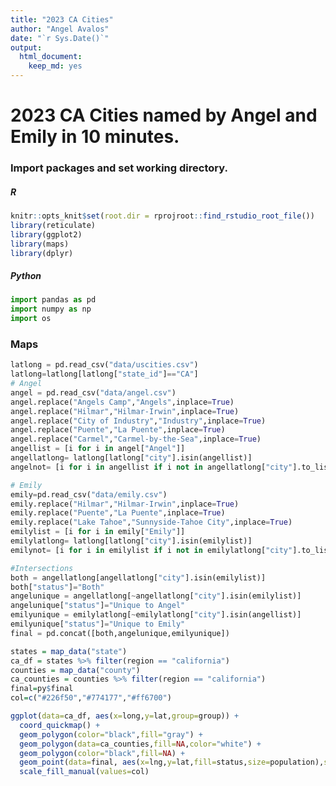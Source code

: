 ```yaml
---
title: "2023 CA Cities"
author: "Angel Avalos"
date: "`r Sys.Date()`"
output: 
  html_document: 
    keep_md: yes
---
```


# 2023 CA Cities named by Angel and Emily in 10 minutes.

### Import packages and set working directory.

##### R
```r
knitr::opts_knit$set(root.dir = rprojroot::find_rstudio_root_file())
library(reticulate)
library(ggplot2)
library(maps)
library(dplyr)
```

##### Python
``` python
import pandas as pd
import numpy as np
import os
```

### Maps
```python
latlong = pd.read_csv("data/uscities.csv")
latlong=latlong[latlong["state_id"]=="CA"]
# Angel
angel = pd.read_csv("data/angel.csv")
angel.replace("Angels Camp","Angels",inplace=True)
angel.replace("Hilmar","Hilmar-Irwin",inplace=True)
angel.replace("City of Industry","Industry",inplace=True)
angel.replace("Puente","La Puente",inplace=True)
angel.replace("Carmel","Carmel-by-the-Sea",inplace=True)
angellist = [i for i in angel["Angel"]]
angellatlong= latlong[latlong["city"].isin(angellist)]
angelnot= [i for i in angellist if i not in angellatlong["city"].to_list()]

# Emily
emily=pd.read_csv("data/emily.csv")
emily.replace("Hilmar","Hilmar-Irwin",inplace=True)
emily.replace("Puente","La Puente",inplace=True)
emily.replace("Lake Tahoe","Sunnyside-Tahoe City",inplace=True)
emilylist = [i for i in emily["Emily"]]
emilylatlong= latlong[latlong["city"].isin(emilylist)]
emilynot= [i for i in emilylist if i not in emilylatlong["city"].to_list()]

#Intersections
both = angellatlong[angellatlong["city"].isin(emilylist)]
both["status"]="Both"
angelunique = angellatlong[~angellatlong["city"].isin(emilylist)]
angelunique["status"]="Unique to Angel"
emilyunique = emilylatlong[~emilylatlong["city"].isin(angellist)]
emilyunique["status"]="Unique to Emily"
final = pd.concat([both,angelunique,emilyunique])
```

```r
states = map_data("state")
ca_df = states %>% filter(region == "california")
counties = map_data("county")
ca_counties = counties %>% filter(region == "california")
final=py$final
col=c("#226f50","#774177","#ff6700")

ggplot(data=ca_df, aes(x=long,y=lat,group=group)) +
  coord_quickmap() +
  geom_polygon(color="black",fill="gray") +
  geom_polygon(data=ca_counties,fill=NA,color="white") +
  geom_polygon(color="black",fill=NA) +
  geom_point(data=final, aes(x=lng,y=lat,fill=status,size=population),shape=21,color="black",inherit.aes=FALSE) +
  scale_fill_manual(values=col)
```